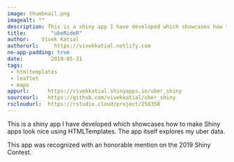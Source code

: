 ```yaml
---
image: thumbnail.png
imagealt: ""
description: This is a shiny app I have developed which showcases how to make Shiny apps look nice using HTMLTemplates. The app itself explores my uber data.
title:        "ubeRideR"
author:    Vivek Katial
authorurl:     https://vivekkatial.netlify.com
no-app-padding: true
date:         2019-05-31
tags:       
 - htmltemplates
 - leaflet
 - maps
appurl:      https://vivekkatial.shinyapps.io/uber_shiny
sourceurl:   https://github.com/vivekkatial/uber_shiny
rscloudurl:  https://rstudio.cloud/project/258358
---
```


This is a shiny app I have developed which showcases how to make Shiny apps look nice using HTMLTemplates. The app itself explores my uber data.
  
This app was recognized with an honorable mention on the 2019 Shiny Contest.